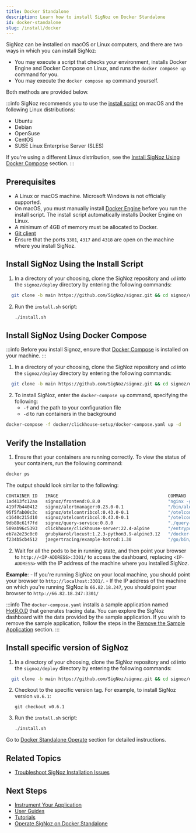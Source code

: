 ```yaml
---
title: Docker Standalone
description: Learn how to install SigNoz on Docker Standalone
id: docker-standalone
slug: /install/docker
---
```



SigNoz can be installed on macOS or Linux computers, and there are two ways in which you can install SigNoz:

 - You may execute a script that checks your environment, installs Docker Engine and Docker Compose on Linux, and runs the `docker compose up` command for you. 
 - You may execute the `docker compose up` command yourself.

Both methods are provided below.

:::info
SigNoz recommends you to use the [install script](#install-signoz-using-the-install-script) on macOS and the following Linux distributions:
  - Ubuntu
  - Debian
  - OpenSuse
  - CentOS
  - SUSE Linux Enterprise Server (SLES)

If you're using a different Linux distribution, see the [Install SigNoz Using Docker Compose](#install-signoz-using-docker-compose) section.
:::

## Prerequisites

- A Linux or macOS machine. Microsoft Windows is not officially supported.
- On macOS, you must manually install [Docker Engine](https://docs.docker.com/engine/install/)
before you run the install script. The install script automatically installs Docker Engine on Linux.
- A minimum of 4GB of memory must be allocated to Docker.
- [Git client](https://desktop.github.com/)
- Ensure that the ports `3301`, `4317` and `4318` are open on the machine where you install SigNoz.


## Install SigNoz Using the Install Script

1. In a directory of your choosing, clone the SigNoz repository and `cd` into the `signoz/deploy` directory by entering the following commands:
  ```bash
    git clone -b main https://github.com/SigNoz/signoz.git && cd signoz/deploy/
  ```


2. Run the `install.sh` script:
   ```bash
   ./install.sh
   ```

## Install SigNoz Using Docker Compose

:::info
Before you install Signoz, ensure that [Docker Compose](https://docs.docker.com/compose/install/) is installed on your machine.
:::

1. In a directory of your choosing, clone the SigNoz repository and `cd` into the `signoz/deploy` directory by entering the following commands:
  ```bash
    git clone -b main https://github.com/SigNoz/signoz.git && cd signoz/deploy/
  ```


2. To install SigNoz, enter the `docker-compose up` command, specifying the following:
    - `-f` and the path to your configuration file
    - `-d` to run containers in the background

  ```bash
  docker-compose -f docker/clickhouse-setup/docker-compose.yaml up -d
  ```

## Verify the Installation

1. Ensure that your containers are running correctly. To view the status of your containers, run the following command:

```bash
docker ps
```
  The output should look similar to the following:

```bash
CONTAINER ID   IMAGE                                          COMMAND                  CREATED          STATUS                    PORTS                                                                            NAMES
1ad413fc12aa   signoz/frontend:0.8.0                          "nginx -g 'daemon of…"   20 minutes ago   Up 20 minutes             80/tcp, 0.0.0.0:3301->3301/tcp, :::3301->3301/tcp                                frontend
419f7b440412   signoz/alertmanager:0.23.0-0.1                 "/bin/alertmanager -…"   20 minutes ago   Up 20 minutes             9093/tcp                                                                         clickhouse-setup_alertmanager_1
95f5fab00c3c   signoz/otelcontribcol:0.43.0-0.1               "/otelcontribcol --c…"   21 minutes ago   Up 21 minutes             0.0.0.0:4317-4318->4317-4318/tcp, :::4317-4318->4317-4318/tcp, 55679-55680/tcp   clickhouse-setup_otel-collector_1
c1640c215d10   signoz/otelcontribcol:0.43.0-0.1               "/otelcontribcol --c…"   21 minutes ago   Up 21 minutes             4317/tcp, 55679-55680/tcp                                                        clickhouse-setup_otel-collector-metrics_1
9db88c61f7fd   signoz/query-service:0.8.0                     "./query-service -co…"   21 minutes ago   Up 21 minutes (healthy)   8080/tcp                                                                         query-service
509ab96c5393   clickhouse/clickhouse-server:22.4-alpine       "/entrypoint.sh"         22 minutes ago   Up 21 minutes (healthy)   8123/tcp, 9000/tcp, 9009/tcp                                                     clickhouse-setup_clickhouse_1
eb7a2e23c0c0   grubykarol/locust:1.2.3-python3.9-alpine3.12   "/docker-entrypoint.…"   22 minutes ago   Up 21 minutes             5557-5558/tcp, 8089/tcp                                                          load-hotrod
f234b5cb4512   jaegertracing/example-hotrod:1.30              "/go/bin/hotrod-linu…"   22 minutes ago   Up 21 minutes             8080-8083/tcp                                                                    hotrod
```

2. Wait for all the pods to be in running state, and then point your browser to `http://<IP-ADDRESS>:3301/` to access the dashboard, replacing `<IP-ADDRESS>` with the IP address of the machine where you installed SigNoz.

  **Example**:
    - If you're running SigNoz on your local machine, you should point your browser to `http://localhost:3301/`.
    - If the IP address of the machine on which you're running SigNoz is `66.82.18.247`, you should point your browser to `http://66.82.18.247:3301/`


:::info
The `docker-compose.yaml` installs a sample application named [HotR.O.D](https://github.com/jaegertracing/jaeger/tree/master/examples/hotrod) that generates tracing data. You can explore the SigNoz dashboard with the data provided by the sample application. If you wish to remove the sample application, follow the steps in the [Remove the Sample Application](/docs/operate/docker-standalone/#remove-the-sample-application) section.
:::

## Install specific version of SigNoz

1. In a directory of your choosing, clone the SigNoz repository and `cd` into the `signoz/deploy` directory by entering the following commands:
  ```bash
    git clone -b main https://github.com/SigNoz/signoz.git && cd signoz/deploy/
  ```


2. Checkout to the specific version tag. For example, to install SigNoz version `v0.6.1`:
	```
	git checkout v0.6.1
	```

3. Run the `install.sh` script:

	```bash
	./install.sh
	```

Go to [Docker Standalone Operate](/docs/operate/docker-standalone) section for detailed instructions.

## Related Topics

- [Troubleshoot SigNoz Installation Issues](/docs/install/troubleshooting)

## Next Steps

- [Instrument Your Application](/docs/instrumentation/overview)
- [User Guides](/docs/userguide/overview/)
- [Tutorials](/docs/tutorials/)
- [Operate SigNoz on Docker Standalone](/docs/operate/docker-standalone)
